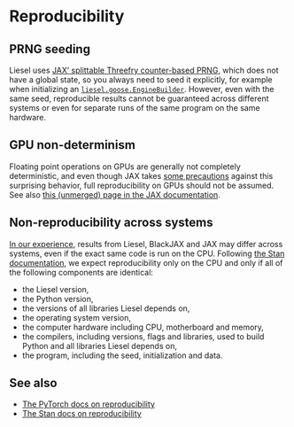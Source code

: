 # Reproducibility

## PRNG seeding

Liesel uses [JAX' splittable Threefry counter-based PRNG](https://jax.readthedocs.io/en/latest/notebooks/Common_Gotchas_in_JAX.html#random-numbers), which does not have a global state, so you always need to seed it explicitly, for example when initializing an [`liesel.goose.EngineBuilder`](https://liesel-devs.github.io/liesel/liesel/goose.html#EngineBuilder). However, even with the same seed, reproducible results cannot be guaranteed across different systems or even for separate runs of the same program on the same hardware.

## GPU non-determinism

Floating point operations on GPUs are generally not completely deterministic, and even though JAX takes [some precautions](https://github.com/google/jax/pull/4824#issuecomment-966514092) against this surprising behavior, full reproducibility on GPUs should not be assumed. See also [this (unmerged) page in the JAX documentation](https://github.com/google/jax/blob/gpu-determinism-note/docs/gpu_determinism.rst).

## Non-reproducibility across systems

[In our experience](https://github.com/blackjax-devs/blackjax/issues/181), results from Liesel, BlackJAX and JAX may differ across systems, even if the exact same code is run on the CPU. Following [the Stan documentation](https://mc-stan.org/docs/reference-manual/reproducibility.html), we expect reproducibility only on the CPU and only if all of the following components are identical:

- the Liesel version,
- the Python version,
- the versions of all libraries Liesel depends on,
- the operating system version,
- the computer hardware including CPU, motherboard and memory,
- the compilers, including versions, flags and libraries, used to build Python and all libraries Liesel depends on,
- the program, including the seed, initialization and data.

## See also

- [The PyTorch docs on reproducibility](https://pytorch.org/docs/stable/notes/randomness.html)
- [The Stan docs on reproducibility](https://mc-stan.org/docs/reference-manual/reproducibility.html)
